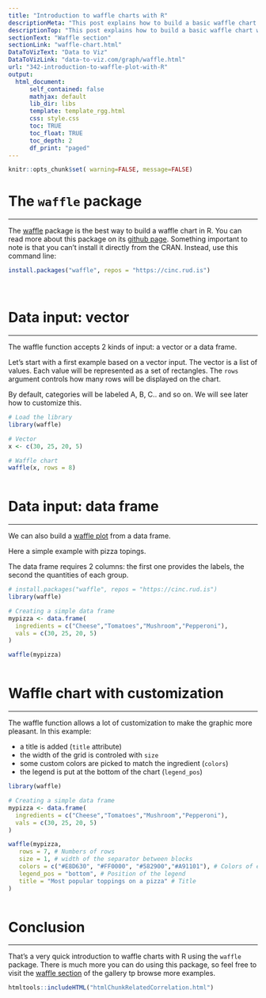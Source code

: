 ```yaml
---
title: "Introduction to waffle charts with R"
descriptionMeta: "This post explains how to build a basic waffle chart with R and the waffle package. It provides several reproducible examples with explanation and R code."
descriptionTop: "This post explains how to build a basic waffle chart with R and the [waffle](https://github.com/hrbrmstr/waffle) package. It provides several reproducible examples with explanation and R code."
sectionText: "Waffle section"
sectionLink: "waffle-chart.html"
DataToVizText: "Data to Viz"
DataToVizLink: "data-to-viz.com/graph/waffle.html"
url: "342-introduction-to-waffle-plot-with-R"
output:
  html_document:
      self_contained: false    
      mathjax: default
      lib_dir: libs
      template: template_rgg.html
      css: style.css
      toc: TRUE
      toc_float: TRUE
      toc_depth: 2
      df_print: "paged"
---
```




```r
knitr::opts_chunk$set( warning=FALSE, message=FALSE)
```

<div class="container">


# The `waffle` package
***

The [waffle](https://github.com/hrbrmstr/waffle) package is the best way to build a waffle chart in R. You can read more about this package on its [github page](https://github.com/hrbrmstr/waffle). Something important to note is that you can't install it directly from the CRAN. Instead, use this command line:

```r
install.packages("waffle", repos = "https://cinc.rud.is")
```

<br/>



# Data input: vector
***

<div class = "row">

<div class = "col-md-6 col-sm-12 align-self-center">

The waffle function accepts 2 kinds of input: a vector or a data frame.


Let's start with a first example based on a vector input. The vector is a list of values. Each value will be represented as a set of rectangles. The `rows` argument controls how many rows will be displayed on the chart.

By default, categories will be labeled A, B, C.. and so on. We will see later how to customize this.

</div>


<div class = "col-md-6  col-sm-12">

```r
# Load the library
library(waffle)

# Vector
x <- c(30, 25, 20, 5)

# Waffle chart
waffle(x, rows = 8)
```
</div>
</div>

```r
```


# Data input: data frame
***



<div class = "row">

<div class = "col-md-6  col-sm-12 align-self-center">

We can also build a [waffle plot](waffle-chart.html) from a data frame. 

Here a simple example with pizza topings. 

The data frame requires 2 columns: the first one provides the labels, the second the quantities of each group.

</div>


<div class = "col-md-6  col-sm-12">

```r
# install.packages("waffle", repos = "https://cinc.rud.is")
library(waffle)

# Creating a simple data frame
mypizza <- data.frame(
  ingredients = c("Cheese","Tomatoes","Mushroom","Pepperoni"),
  vals = c(30, 25, 20, 5)
)

waffle(mypizza)
```
</div>
</div>



```r
```



# Waffle chart with customization
***



<div class = "row">

<div class = "col-md-6  col-sm-12 align-self-center">

The waffle function allows a lot of customization to make the graphic more pleasant. In this example:

- a title is added (`title` attribute)
- the width of the grid is controled with `size`
- some custom colors are picked to match the ingredient (`colors`)
- the legend is put at the bottom of the chart (`legend_pos`)

</div>


<div class = "col-md-6  col-sm-12">

```r
library(waffle)

# Creating a simple data frame
mypizza <- data.frame(
  ingredients = c("Cheese","Tomatoes","Mushroom","Pepperoni"),
  vals = c(30, 25, 20, 5)
)

waffle(mypizza, 
   rows = 7, # Numbers of rows
   size = 1, # width of the separator between blocks
   colors = c("#E8D630", "#FF0000", "#582900","#A91101"), # Colors of each group
   legend_pos = "bottom", # Position of the legend
   title = "Most popular toppings on a pizza" # Title
) 
```
</div>
</div>



```r
```



# Conclusion
***

That's a very quick introduction to waffle charts with R using the `waffle` package. There is much more you can do using this package, so feel free to visit the [waffle section](waffle-chart.html) of the gallery tp browse more examples.

<!-- Close container -->
</div>




```r
htmltools::includeHTML("htmlChunkRelatedCorrelation.html")
```




